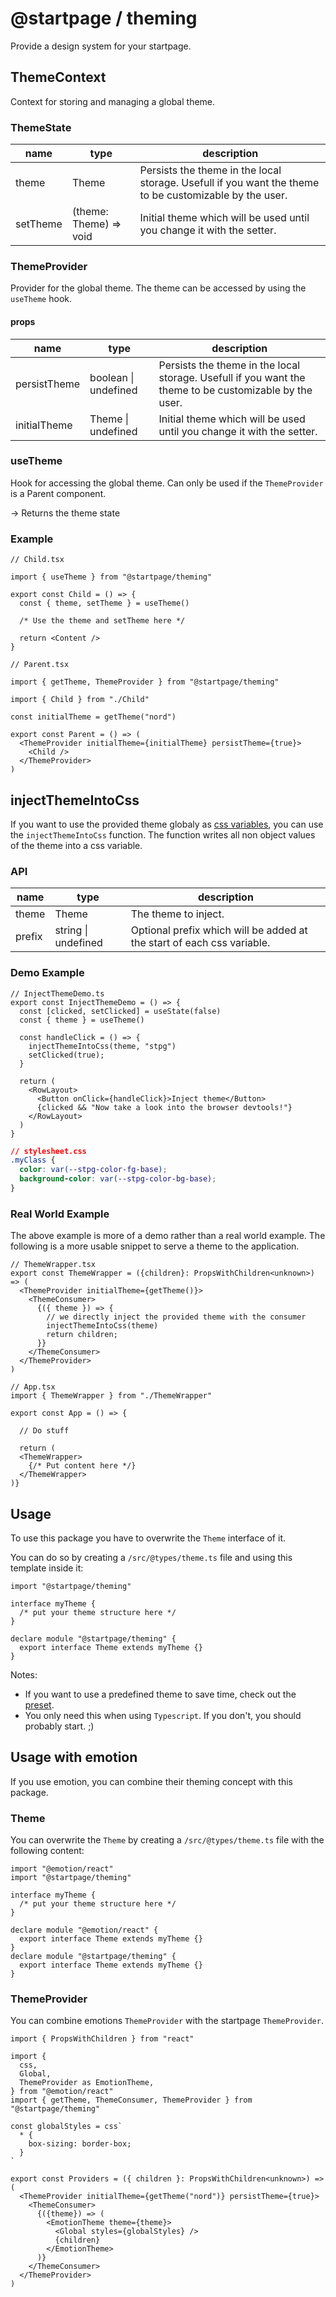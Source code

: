 
# @startpage / theming

Provide a design system for your startpage.

## ThemeContext

Context for storing and managing a global theme.

### ThemeState

| name     | type                   | description                                                                                            |
| -------- | ---------------------- | ------------------------------------------------------------------------------------------------------ |
| theme    | Theme                  | Persists the theme in the local storage. Usefull if you want the theme to be customizable by the user. |
| setTheme | (theme: Theme) => void | Initial theme which will be used until you change it with the setter.                                  |

### ThemeProvider

Provider for the global theme.
The theme can be accessed by using the `useTheme` hook.

#### props

| name         | type                 | description                                                                                            |
| ------------ | -------------------- | ------------------------------------------------------------------------------------------------------ |
| persistTheme | boolean \| undefined | Persists the theme in the local storage. Usefull if you want the theme to be customizable by the user. |
| initialTheme | Theme \| undefined   | Initial theme which will be used until you change it with the setter.                                  |

### useTheme

Hook for accessing the global theme.
Can only be used if the `ThemeProvider` is a Parent component.

-> Returns the theme state

### Example

```
// Child.tsx

import { useTheme } from "@startpage/theming"

export const Child = () => {
  const { theme, setTheme } = useTheme()

  /* Use the theme and setTheme here */

  return <Content />
}
```

```
// Parent.tsx

import { getTheme, ThemeProvider } from "@startpage/theming"

import { Child } from "./Child"

const initialTheme = getTheme("nord")

export const Parent = () => (
  <ThemeProvider initialTheme={initialTheme} persistTheme={true}>
    <Child />
  </ThemeProvider>
)
```

## injectThemeIntoCss

If you want to use the provided theme globaly as [css variables](https://developer.mozilla.org/en-US/docs/Web/CSS/Using_CSS_custom_properties), you can use the `injectThemeIntoCss` function.
The function writes all non object values of the theme into a css variable.

### API

| name   | type                | description                                                            |
| ------ | ------------------- | ---------------------------------------------------------------------- |
| theme  | Theme               | The theme to inject.                                                   |
| prefix | string \| undefined | Optional prefix which will be added at the start of each css variable. |

### Demo Example

<InjectThemeDemo />

```
// InjectThemeDemo.ts
export const InjectThemeDemo = () => {
  const [clicked, setClicked] = useState(false)
  const { theme } = useTheme()

  const handleClick = () => {
    injectThemeIntoCss(theme, "stpg")
    setClicked(true);
  }

  return (
    <RowLayout>
      <Button onClick={handleClick}>Inject theme</Button>
      {clicked && "Now take a look into the browser devtools!"}
    </RowLayout>
  )
}
```

```css
// stylesheet.css
.myClass {
  color: var(--stpg-color-fg-base);
  background-color: var(--stpg-color-bg-base);
}
```

### Real World Example

The above example is more of a demo rather than a real world example.
The following is a more usable snippet to serve a theme to the application.

```
// ThemeWrapper.tsx
export const ThemeWrapper = ({children}: PropsWithChildren<unknown>) => (
  <ThemeProvider initialTheme={getTheme()}>
    <ThemeConsumer>
      {({ theme }) => {
        // we directly inject the provided theme with the consumer
        injectThemeIntoCss(theme)
        return children;
      }}
    </ThemeConsumer>
  </ThemeProvider>
)
```
```
// App.tsx
import { ThemeWrapper } from "./ThemeWrapper" 

export const App = () => {
  
  // Do stuff

  return (
  <ThemeWrapper>
    {/* Put content here */}
  </ThemeWrapper>
)}
```

## Usage

To use this package you have to overwrite the `Theme` interface of it.

You can do so by creating a `/src/@types/theme.ts` file and using this template inside it:

```
import "@startpage/theming"

interface myTheme {
  /* put your theme structure here */
}

declare module "@startpage/theming" {
  export interface Theme extends myTheme {}
}
```

Notes:

- If you want to use a predefined theme to save time, check out the [preset](https://prettycoffee.github.io/startpage/#/preset).
- You only need this when using `Typescript`. If you don't, you should probably start. ;)

## Usage with emotion

If you use emotion, you can combine their theming concept with this package.

### Theme

You can overwrite the `Theme` by creating a `/src/@types/theme.ts` file with the following content:

```
import "@emotion/react"
import "@startpage/theming"

interface myTheme {
  /* put your theme structure here */
}

declare module "@emotion/react" {
  export interface Theme extends myTheme {}
}
declare module "@startpage/theming" {
  export interface Theme extends myTheme {}
}
```

### ThemeProvider

You can combine emotions `ThemeProvider` with the startpage `ThemeProvider`.

```
import { PropsWithChildren } from "react"

import {
  css,
  Global,
  ThemeProvider as EmotionTheme,
} from "@emotion/react"
import { getTheme, ThemeConsumer, ThemeProvider } from "@startpage/theming"

const globalStyles = css`
  * {
    box-sizing: border-box;
  }
`

export const Providers = ({ children }: PropsWithChildren<unknown>) => (
  <ThemeProvider initialTheme={getTheme("nord")} persistTheme={true}>
    <ThemeConsumer>
      {({theme}) => (
        <EmotionTheme theme={theme}>
          <Global styles={globalStyles} />
          {children}
        </EmotionTheme>
      )}
    </ThemeConsumer>
  </ThemeProvider>
)
```

